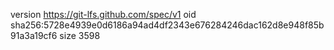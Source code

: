 version https://git-lfs.github.com/spec/v1
oid sha256:5728e4939e0d6186a94ad4df2343e676284246dac162d8e948f85b91a3a19cf6
size 3598
